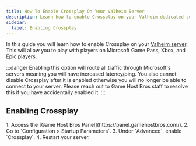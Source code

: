 ```yaml
---
title: How To Enable Crossplay On Your Valheim Server
description: Learn how to enable Crossplay on your Valheim dedicated server.
sidebar:
  label: Enabling Crossplay
---
```


In this guide you will learn how to enable Crossplay on your [Valheim server](https://www.gamehostbros.com/valheim-server-hosting/). This will allow you to play with players on Microsoft Game Pass, Xbox, and Epic players.

:::danger
Enabling this option will route all traffic through Microsoft's servers meaning you will have increased latency/ping. You also cannot disable Crossplay after it is enabled otherwise you will no longer be able to connect to your server. Please reach out to Game Host Bros staff to resolve this if you have accidentally enabled it.
:::

## Enabling Crossplay

<Steps>
1. Access the [Game Host Bros Panel](https://panel.gamehostbros.com/).
2. Go to `Configuration > Startup Parameters`.
3. Under `Advanced`, enable `Crossplay`.
4. Restart your server.
</Steps>